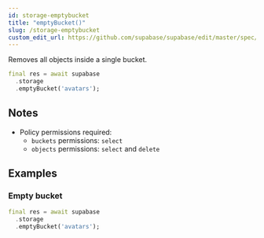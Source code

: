 ```yaml
---
id: storage-emptybucket
title: "emptyBucket()"
slug: /storage-emptybucket
custom_edit_url: https://github.com/supabase/supabase/edit/master/spec/supabase_dart_v0.yml
---
```


Removes all objects inside a single bucket.


```dart
final res = await supabase
  .storage
  .emptyBucket('avatars');
```






## Notes

- Policy permissions required:
  - `buckets` permissions: `select` 
  - `objects` permissions: `select` and `delete`










## Examples

### Empty bucket



```dart
final res = await supabase
  .storage
  .emptyBucket('avatars');
```